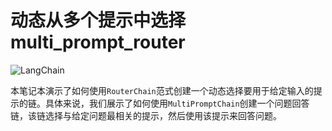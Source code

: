# 动态从多个提示中选择 multi_prompt_router

![LangChain](https://pica.zhimg.com/50/v2-56e8bbb52aa271012541c1fe1ceb11a2_r.gif 'LangChain中文网')


本笔记本演示了如何使用`RouterChain`范式创建一个动态选择要用于给定输入的提示的链。具体来说，我们展示了如何使用`MultiPromptChain`创建一个问题回答链，该链选择与给定问题最相关的提示，然后使用该提示来回答问题。


<Example/>
